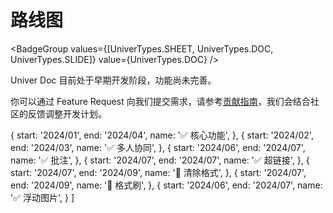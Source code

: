 
# 路线图

<BadgeGroup values={[UniverTypes.SHEET, UniverTypes.DOC, UniverTypes.SLIDE]} value={UniverTypes.DOC} />

<Callout emoji="⚠️">
  Univer Doc 目前处于早期开发阶段，功能尚未完善。
</Callout>

你可以通过 Feature Request 向我们提交需求，请参考[贡献指南](/guides/doc/contributing)，我们会结合社区的反馈调整开发计划。

  {
    start: '2024/01',
    end: '2024/04',
    name: '✅ 核心功能',
  },
  {
    start: '2024/02',
    end: '2024/03',
    name: '✅ 多人协同',
  },
  {
    start: '2024/06',
    end: '2024/07',
    name: '✅ 批注',
  },
  {
    start: '2024/07',
    end: '2024/07',
    name: '✅ 超链接',
  },
  {
    start: '2024/07',
    end: '2024/09',
    name: '🏃 清除格式',
  },
  {
    start: '2024/07',
    end: '2024/09',
    name: '🏃 格式刷',
  },
  {
    start: '2024/06',
    end: '2024/07',
    name: '✅ 浮动图片',
  }
]

<Roadmap data={data} />
